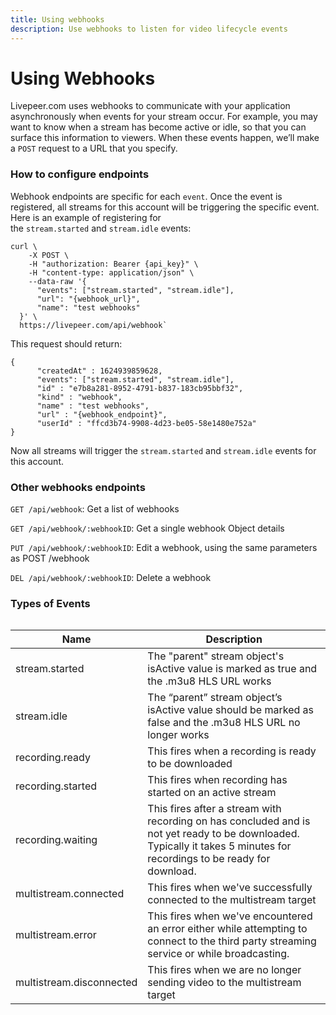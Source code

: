 ```yaml
---
title: Using webhooks
description: Use webhooks to listen for video lifecycle events
---
```


# **Using Webhooks**

Livepeer.com uses webhooks to communicate with your application asynchronously
when events for your stream occur. For example, you may want to know when a
stream has become active or idle, so that you can surface this information to
viewers. When these events happen, we’ll make a `POST` request to a URL that you
specify.

### How to configure endpoints

Webhook endpoints are specific for each `event`. Once the event is registered,
all streams for this account will be triggering the specific event. Here is an
example of registering for the `stream.started` and `stream.idle` events:

```
curl \
    -X POST \
    -H "authorization: Bearer {api_key}" \
    -H "content-type: application/json" \
    --data-raw '{
      "events": ["stream.started", "stream.idle"],
      "url": "{webhook_url}",
      "name": "test webhooks"
  }' \
  https://livepeer.com/api/webhook`
```

This request should return:

```
{
      "createdAt" : 1624939859628,
      "events": ["stream.started", "stream.idle"],
      "id" : "e7b8a281-8952-4791-b837-183cb95bbf32",
      "kind" : "webhook",
      "name" : "test webhooks",
      "url" : "{webhook_endpoint}",
      "userId" : "ffcd3b74-9908-4d23-be05-58e1480e752a"
}

```

Now all streams will trigger the `stream.started` and `stream.idle` events for
this account.

### Other webhooks endpoints

`GET /api/webhook`: Get a list of webhooks

`GET /api/webhook/:webhookID`: Get a single webhook Object details

`PUT /api/webhook/:webhookID`: Edit a webhook, using the same parameters as POST
/webhook

`DEL /api/webhook/:webhookID`: Delete a webhook

### Types of Events

<Table
  data= {[
    {
      name: "stream.started",
      description: "The parent stream object's isActive value is marked as true and the .m3u8 HLS URL works",
    },
    {
      name: "stream.idle",
      description: "The parent stream object's isActive value should be marked as false and the .m3u8 HLS URL no longer works",
    },
    {                                                                                                                              
      name: "recording.ready",
      description: "This fires when a recording is ready to be downloaded",
    },
    {
      name: "recording.started",
      description: "This fires when recording has started on an active stream" 
    },
    {    
     name: "recording.waiting",
     description: "This fires after a stream with recording on has concluded and is not yet ready to be downloaded. Typically it takes 5 minutes for recordings to be ready for download.",  
    },
    {
    name: "multistream.connected"
    description: "This fires when we've successfully connected to the multistream target",                             
    },
    {    
     name: "multistream.error",
     description: "This fires when we've encountered an error either while attempting to connect to the third party streaming service or while broadcasting.",  
    },
    {    
     name: "multistream.disconnected",
     description: "This fires when we are no longer sending video to the multistream target.",  
    }                                            
]} 
/>

| Name                     | Description                                                                                                                                                            |
| ------------------------ | ---------------------------------------------------------------------------------------------------------------------------------------------------------------------- |
| stream.started           | The "parent" stream object's isActive value is marked as true and the .m3u8 HLS URL works                                                                              |
| stream.idle              | The “parent” stream object’s isActive value should be marked as false and the .m3u8 HLS URL no longer works                                                            |
| recording.ready          | This fires when a recording is ready to be downloaded                                                                                                                  |
| recording.started        | This fires when recording has started on an active stream                                                                                                              |
| recording.waiting        | This fires after a stream with recording on has concluded and is not yet ready to be downloaded. Typically it takes 5 minutes for recordings to be ready for download. |
| multistream.connected    | This fires when we've successfully connected to the multistream target                                                                                                 |
| multistream.error        | This fires when we've encountered an error either while attempting to connect to the third party streaming service or while broadcasting.                              |
| multistream.disconnected | This fires when we are no longer sending video to the multistream target                                                                                               |
